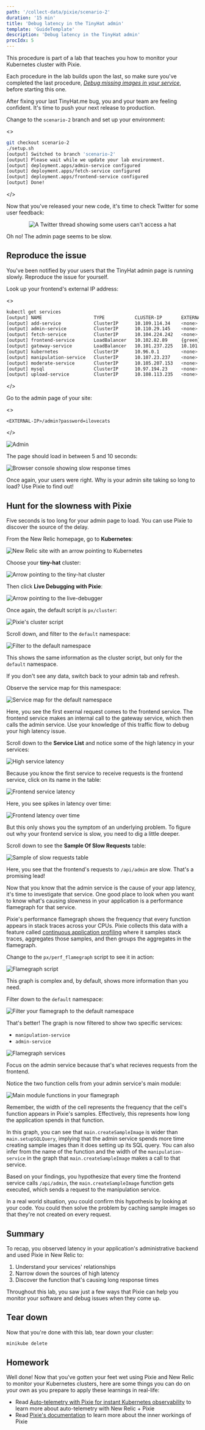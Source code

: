 ```yaml
---
path: '/collect-data/pixie/scenario-2'
duration: '15 min'
title: 'Debug latency in the TinyHat admin'
template: 'GuideTemplate'
description: 'Debug latency in the TinyHat admin'
procIdx: 5
---
```


<Callout variant="course" title="lab">

This procedure is part of a lab that teaches you how to monitor your Kubernetes cluster with Pixie.

Each procedure in the lab builds upon the last, so make sure you've completed the last procedure, [_Debug missing images in your service_](/collect-data/pixie/scenario-1), before starting this one.

</Callout>

After fixing your last TinyHat.me bug, you and your team are feeling confident. It's time to push your next release to production.

Change to the `scenario-2` branch and set up your environment:

<>

```bash
git checkout scenario-2
./setup.sh
[output] Switched to branch 'scenario-2'
[output] Please wait while we update your lab environment.
[output] deployment.apps/admin-service configured
[output] deployment.apps/fetch-service configured
[output] deployment.apps/frontend-service configured
[output] Done!
```

</>

Now that you've released your new code, it's time to check Twitter for some user feedback:

<p align="center">
<img src="../../../images/pixie/scenario-2-twitter.png" alt="A Twitter thread showing some users can't access a hat"/>
</p>

Oh no! The admin page seems to be slow.

## Reproduce the issue

You've been notified by your users that the TinyHat admin page is running slowly. Reproduce the issue for yourself.

<Steps>

<Step>

Look up your frontend's external IP address:

<>

```bash
kubectl get services
[output] NAME                   TYPE           CLUSTER-IP       EXTERNAL-IP      PORT(S)        AGE
[output] add-service            ClusterIP      10.109.114.34    <none>           80/TCP         20m
[output] admin-service          ClusterIP      10.110.29.145    <none>           80/TCP         20m
[output] fetch-service          ClusterIP      10.104.224.242   <none>           80/TCP         20m
[output] frontend-service       LoadBalancer   10.102.82.89     {green}10.102.82.89     {normal}80:32161/TCP   20m
[output] gateway-service        LoadBalancer   10.101.237.225   10.101.237.225   80:32469/TCP   20m
[output] kubernetes             ClusterIP      10.96.0.1        <none>           443/TCP        20m
[output] manipulation-service   ClusterIP      10.107.23.237    <none>           80/TCP         20m
[output] moderate-service       ClusterIP      10.105.207.153   <none>           80/TCP         20m
[output] mysql                  ClusterIP      10.97.194.23     <none>           3306/TCP       20m
[output] upload-service         ClusterIP      10.108.113.235   <none>           80/TCP         20m
```

</>

</Step>

<Step>

Go to the admin page of your site:

<>

```
<EXTERNAL-IP>/admin?password=ilovecats
```

</>

![Admin](../../../images/pixie/admin.png)

The page should load in between 5 and 10 seconds:

![Browser console showing slow response times](../../../images/pixie/admin-delay.png)

Once again, your users were right. Why is your admin site taking so long to load? Use Pixie to find out!

</Step>

</Steps>

## Hunt for the slowness with Pixie

Five seconds is too long for your admin page to load. You can use Pixie to discover the source of the delay.

<Steps>

<Step>

From the New Relic homepage, go to **Kubernetes**:

![New Relic site with an arrow pointing to Kubernetes](../../../images/pixie/nr-kubernetes.png)

</Step>

<Step>

Choose your **tiny-hat** cluster:

![Arrow pointing to the tiny-hat cluster](../../../images/pixie/tiny-hat-cluster.png)

</Step>

<Step>


Then click **Live Debugging with Pixie**:

![Arrow pointing to the live-debugger](../../../images/pixie/live-debugging.png)

</Step>

<Step>

Once again, the default script is `px/cluster`:

![Pixie's cluster script](../../../images/pixie/scripts.png)

</Step>

<Step>

Scroll down, and filter to the `default` namespace:

![Filter to the default namespace](../../../images/pixie/default-namespace.png)

This shows the same information as the cluster script, but only for the `default` namespace.

<Callout variant="tip">

If you don't see any data, switch back to your admin tab and refresh.

</Callout>

</Step>

<Step>

Observe the service map for this namespace:

![Service map for the default namespace](../../../images/pixie/default-service-map.png)

Here, you see the first exernal request comes to the frontend service. The frontend service makes an internal call to the gateway service, which then calls the admin service. Use your knowledge of this traffic flow to debug your high latency issue.

</Step>

<Step>

Scroll down to the **Service List** and notice some of the high latency in your services:

![High service latency](../../../images/pixie/high-latency.png)

</Step>

<Step>

Because you know the first service to receive requests is the frontend service, click on its name in the table:

![Frontend service latency](../../../images/pixie/frontend-service-latency.png)

Here, you see spikes in latency over time:

![Frontend latency over time](../../../images/pixie/frontend-latency-spikes.png)

But this only shows you the symptom of an underlying problem. To figure out why your frontend service is slow, you need to dig a little deeper.

</Step>

<Step>

Scroll down to see the **Sample Of Slow Requests** table:

![Sample of slow requests table](../../../images/pixie/sample-of-slow-requests.png)

Here, you see that the frontend's requests to `/api/admin` are slow. That's a promising lead!

Now that you know that the admin service is the cause of your app latency, it's time to investigate that service. One good place to look when you want to know what's causing slowness in your application is a performance flamegraph for that service.

Pixie's performance flamegraph shows the frequency that every function appears in stack traces across your CPUs. Pixie collects this data with a feature called [continuous application profiling](https://docs.pixielabs.ai/tutorials/pixie-101/profiler/) where it samples stack traces, aggregates those samples, and then groups the aggregates in the flamegraph.

</Step>

<Step>

Change to the `px/perf_flamegraph` script to see it in action:

![Flamegraph script](../../../images/pixie/flamegraph-script.png)

This graph is complex and, by default, shows more information than you need.

</Step>

<Step>

Filter down to the `default` namespace:

![Filter your flamegraph to the default namespace](../../../images/pixie/flamegraph-default-namespace.png)

That's better! The graph is now filtered to show two specific services:

- `manipulation-service`
- `admin-service`

![Flamegraph services](../../../images/pixie/flamegraph-services.png)

Focus on the admin service because that's what recieves requests from the frontend.

</Step>

<Step>

Notice the two function cells from your admin service's main module:

![Main module functions in your flamegraph](../../../images/pixie/two-functions.png)

Remember, the width of the cell represents the frequency that the cell's function appears in Pixie's samples. Effectively, this represents how long the application spends in that function.

In this graph, you can see that `main.createSampleImage` is wider than `main.setupSQLQuery`, implying that the admin service spends more time creating sample images than it does setting up its SQL query. You can also infer from the name of the function and the width of the `manipulation-service` in the graph that `main.createSampleImage` makes a call to that service.

Based on your findings, you hypothesize that every time the frontend service calls `/api/admin`, the `main.createSampleImage` function gets executed, which sends a request to the manipulation service.

In a real world situation, you could confirm this hypothesis by looking at your code. You could then solve the problem by caching sample images so that they're not created on every request.

</Step>

</Steps>


## Summary

To recap, you observed latency in your application's administrative backend and used Pixie in New Relic to:

1. Understand your services' relationships
2. Narrow down the sources of high latency
3. Discover the function that's causing long response times

Throughout this lab, you saw just a few ways that Pixie can help you monitor your software and debug issues when they come up.

## Tear down

Now that you're done with this lab, tear down your cluster:

```bash
minikube delete
```

## Homework

Well done! Now that you've gotten your feet wet using Pixie and New Relic to monitor your Kubernetes clusters, here are some things you can do on your own as you prepare to apply these learnings in real-life:

- Read [Auto-telemetry with Pixie for instant Kubernetes observability](https://docs.newrelic.com/docs/auto-telemetry-pixie/get-started-auto-telemetry-pixie/) to learn more about auto-telemetry with New Relic + Pixie
- Read [Pixie's documentation](https://docs.pixielabs.ai/) to learn more about the inner workings of Pixie